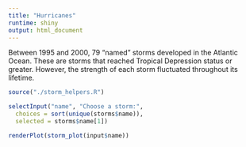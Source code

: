 ```yaml
---
title: "Hurricanes"
runtime: shiny
output: html_document
---
```


Between 1995 and 2000, 79 "named" storms developed in the Atlantic Ocean. These are storms that reached Tropical Depression status or greater. However, the strength of each storm fluctuated throughout its lifetime.

```r
source("./storm_helpers.R")

selectInput("name", "Choose a storm:",
  choices = sort(unique(storms$name)), 
  selected = storms$name[1])
```

```r
renderPlot(storm_plot(input$name))
```